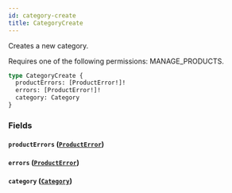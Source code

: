 ```yaml
---
id: category-create
title: CategoryCreate
---
```


Creates a new category.

Requires one of the following permissions: MANAGE_PRODUCTS.

```graphql
type CategoryCreate {
  productErrors: [ProductError!]!
  errors: [ProductError!]!
  category: Category
}
```

### Fields

#### `productErrors` ([`ProductError`](../../../developer/api-reference/objects/product-error))

#### `errors` ([`ProductError`](../../../developer/api-reference/objects/product-error))

#### `category` ([`Category`](../../../developer/api-reference/objects/category))
